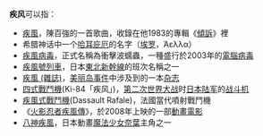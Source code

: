 '''疾风'''可以指：

* [[疾風|疾風]]，陳百強的一首歌曲，收錄在他1983的專輯《[[傾訴|傾訴]]》裡
* 希腊神话中一个[[哈耳庇厄|哈耳庇厄]]的名字（[[埃罗|埃罗]]，Άελλα）
* [[疾風病毒|疾風病毒]]，正式名稱為衝擊波蠕蟲，一種盛行於2003年的[[電腦病毒|電腦病毒]]
* [[疾風號列車|疾風號列車]]，日本[[東北新幹線|東北新幹線]]的班次名稱之一
* [[疾風_(雜誌)|疾風 (雜誌)]]，[[美丽岛事件|美丽岛事件]]中涉及到的一本[[杂志|杂志]]
* [[四式戰鬥機|四式戰鬥機]](Ki-84「疾风」)，[[第二次世界大战|第二次世界大战]]时[[日本|日本]][[陆军|陆军]]的[[战斗机|战斗机]]
* [[疾風式戰鬥機|疾風式戰鬥機]](Dassault Rafale)，法國當代噴射戰鬥機
* 《[[火影忍者疾風傳|火影忍者疾風傳]]》，於2008年上映的一部[[動畫電影|動畫電影]]
* [[八神疾風|八神疾風]]，日本動畫[[魔法少女奈葉|魔法少女奈葉]]主角之一

{{disambig|CAT=二字消歧义}}